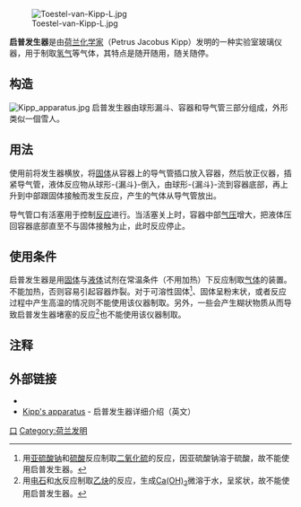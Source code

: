 [[File:Toestel-van-Kipp-L.jpg|right]]

'''启普发生器'''是由[[荷兰|荷兰]][[化学家|化学家]]{{link-en|启普|Petrus Jacobus Kipp}}（Petrus Jacobus Kipp）发明的一种实验室玻璃仪器，用于制取[[氢气|氢气]]等气体，其特点是随开随用，随关随停。

==构造==
[[File:Kipp_apparatus.jpg|left]]
启普发生器由球形漏斗、容器和导气管三部分组成，外形类似一個雪人。

==用法==
使用前将发生器横放，将[[固体|固体]]从容器上的导气管插口放入容器，然后放正仪器，插紧导气管，液体反应物从球形-{漏斗}-倒入，由球形-{漏斗}-流到容器底部，再上升到中部跟固体接触而发生反应，产生的气体从导气管放出。

导气管口有活塞用于控制[[化学反应|反应]]进行。当活塞关上时，容器中部[[气压|气压]]增大，把液体压回容器底部直至不与固体接触为止，此时反应停止。

==使用条件==
启普发生器是用[[固体|固体]]与[[液体|液体]]试剂在常温条件（不用加热）下反应制取[[气体|气体]]的装置。不能加热，否则容易引起容器炸裂。对于可溶性固体<ref>用[[亚硫酸钠|亚硫酸钠]]和[[硫酸|硫酸]]反应制取[[二氧化硫|二氧化硫]]的反应，因亚硫酸钠溶于硫酸，故不能使用启普发生器。</ref>、固体呈粉末状，或者反应过程中产生高温的情况则不能使用该仪器制取。另外，一些会产生糊状物质从而导致启普发生器堵塞的反应<ref>用[[电石|电石]]和[[水分子|水]]反应制取[[乙炔|乙炔]]的反应，生成[[氢氧化钙|Ca(OH)<sub>2</sub>]]微溶于水，呈浆状，故不能使用启普发生器。</ref>也不能使用该仪器制取。

==注释==
{{reflist}}

==外部链接==
*{{cite journal | author = Sellea, Andrea | title = Kipp's Apparaatus | journal = Chemistry World | pages = 81 | accessdate = 2008-01-15 | url = http://www.rsc.org/chemistryworld/Issues/2007/November/ClassicKitKippsApparatus.asp | date = 2007年11月 | archive-date = 2016-03-03 | archive-url = https://web.archive.org/web/20160303201433/http://www.rsc.org/chemistryworld/Issues/2007/November/ClassicKitKippsApparatus.asp | dead-url = no }}
*[http://mattson.creighton.edu/History_Gas_Chemistry/Kipps.html Kipp's apparatus]{{Wayback|url=http://mattson.creighton.edu/History_Gas_Chemistry/Kipps.html |date=20201111231250 }} - 启普发生器详细介绍（英文）

{{實驗室設備}}

[[Category:實驗室設備|口]]
[[Category:荷兰发明|Category:荷兰发明]]